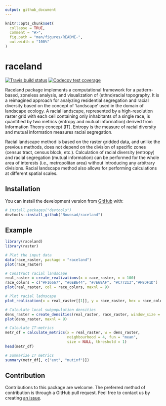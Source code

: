 ```yaml
---
output: github_document
---
```


<!-- README.md is generated from README.Rmd. Please edit that file -->

```r
knitr::opts_chunk$set(
  collapse = TRUE,
  comment = "#>",
  fig.path = "man/figures/README-",
  out.width = "100%"
)
```
# raceland

<!-- badges: start -->
[![Travis build status](https://travis-ci.org/Nowosad/raceland.svg?branch=master)](https://travis-ci.org/Nowosad/raceland)
[![Codecov test coverage](https://codecov.io/gh/Nowosad/raceland/branch/master/graph/badge.svg)](https://codecov.io/gh/Nowosad/raceland?branch=master)
<!-- badges: end -->

Raceland package implements a computational framework for a pattern-based, zoneless analysis, and visualization of (ethno)racial topography. 
It is a reimagined approach for analyzing residential segregation and racial diversity based on the concept of ‘landscape’ used in the domain of landscape ecology.
A racial landscape, represented by a high-resolution raster grid with each cell containing only inhabitants of a single race, is quantified by two metrics (entropy and mutual information) derived from Information Theory concept (IT).
Entropy is the measure of racial diversity and mutual information measures racial segregation. 

Racial landscape method is based on the raster gridded data, and unlike the previous methods, does not depend on the division of specific zones (census tract, census block, etc.). 
Calculation of racial diversity (entropy) and racial segregation (mutual information) can be performed for the whole area of interests (i.e., metropolitan area) without introducing any arbitrary divisions. 
Racial landscape method also allows for performing calculations at different spatial scales. 

## Installation

<!-- You can install the released version of raceland from [CRAN](https://CRAN.R-project.org) with: -->

<!-- ``` r -->
<!-- install.packages("raceland") -->
<!-- ``` -->

You can install the development version from [GitHub](https://github.com/) with:

``` r
# install.packages("devtools")
devtools::install_github("Nowosad/raceland")
```
## Example

```r
library(raceland)
library(raster)
```

```r
# Plot the input data
data(race_raster, package = "raceland")
plot(race_raster)
```

```r
# Construct racial landscape
real_raster = create_realizations(x = race_raster, n = 100)
race_colors = c("#F16667", "#6EBE44", "#7E69AF", "#C77213","#F8DF1D")
plot(real_raster, col = race_colors, maxnl = 9)
```

```r
# Plot racial ladnscape 
plot_realization(x = real_raster[[1]], y = race_raster, hex = race_colors)
```

```r
# Calculate local subpopulation densities
dens_raster = create_densities(real_raster, race_raster, window_size = 10)
plot(dens_raster, maxnl = 9)
```

```r
# Calculate IT-metrics 
metr_df = calculate_metrics(x = real_raster, w = dens_raster,
                            neighbourhood = 4, fun = "mean", 
                            size = NULL, threshold = 1)
head(metr_df)
```

```r
# Summarize IT metrics 
summary(metr_df[, c("ent", "mutinf")])
```

## Contribution

Contributions to this package are welcome.
The preferred method of contribution is through a GitHub pull request. 
Feel free to contact us by creating [an issue](https://github.com/Nowosad/raceland/issues). 
